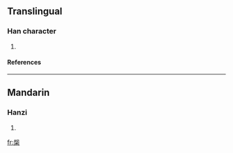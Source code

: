 {{see|槼}}

==Translingual==
===Han character===
{{Han char|rn=75|rad=木|as=08|sn=12|four=|canj=手山木 (QUD), X手山木 (XQUD)}}
# {{defn|Han|sort=木08}}
====References====
{{Han ref|kx=0537.131|hdz=21223.041|uh=691D|ud=26909}}

----
==Mandarin==
===Hanzi===
{{cmn-hanzi|pin=[[gūi]] (gui1)|wg=kuei<sup>1</sup>}}
# {{defn|Mandarin}}

[[fr:椝]]